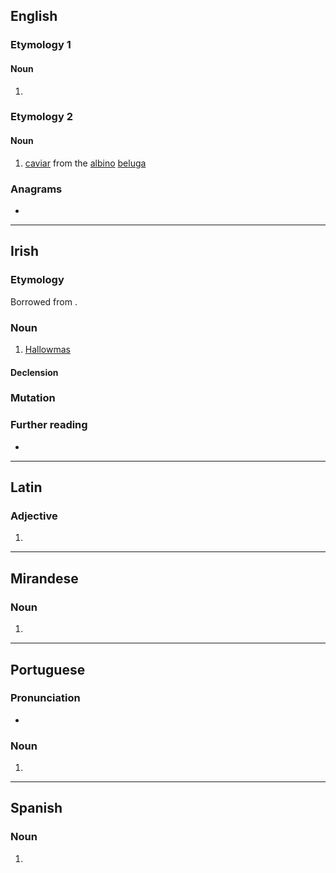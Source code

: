 {{also|almás|almaş}}
==English==

===Etymology 1===

====Noun====
{{head|en|noun form}}

# {{plural of|en|alma}}

===Etymology 2===
{{bor|en|ru|алма́з||diamond}}

====Noun====
{{en-noun|-}}

# [[caviar]] from the [[albino]] [[beluga]]

===Anagrams===
* {{anagrams|en|a=aalms|Alams|Salam|Salma|Slama|amlas|laams|lamas|malas|salam}}

----

==Irish==

===Etymology===
Borrowed from {{bor|ga|en|Hallowmas}}.

===Noun===
{{ga-noun|m|almais|-}}

# [[Hallowmas]]

====Declension====
{{ga-decl-m1-nopl|a|lmas|lmais}}

===Mutation===
{{ga-mut}}

===Further reading===
* {{R:ga:Ó Dónaill}}

{{topics|ga|Calendar terms|Holidays}}

----

==Latin==

===Adjective===
{{la-adj-form|almās}}

# {{inflection of|la|almus||acc|f|p}}

----

==Mirandese==

===Noun===
{{head|mwl|noun form|g=f-p}}

# {{plural of|mwl|alma}}

----

==Portuguese==

===Pronunciation===
* {{a|PT}} {{IPA|pt|/ˈaɫ.mɐʃ/}}

===Noun===
{{head|pt|noun form}}

# {{plural of|pt|alma}}

----

==Spanish==

===Noun===
{{head|es|noun form|g=f-p}}

# {{plural of|es|alma}}